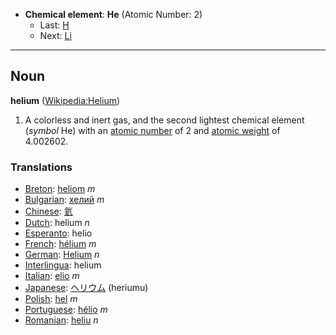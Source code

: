 *'''Chemical element''': '''He''' (Atomic Number: 2)
**Last: [[Hydrogen|H]]
**Next: [[Lithium|Li]]


----
== Noun ==
'''helium''' ([[en:Helium|Wikipedia:Helium]])

# A colorless and inert gas, and the second lightest chemical element (''symbol'' He) with an [[atomic number]] of 2 and [[atomic weight]] of 4.002602.

===Translations===
*[[Breton]]: [[heliom]] ''m''
*[[Bulgarian]]: [[хелий]] ''m''
*[[Chinese]]: [[氦]]
*[[Dutch]]: helium ''n''
*[[Esperanto]]: helio
*[[French]]: [[hélium]] ''m''
*[[German]]: [[Helium]] ''n''
*[[Interlingua]]: helium
*[[Italian]]: [[elio]] ''m''
*[[Japanese]]: [[ヘリウム]] (heriumu)
*[[Polish]]: [[hel]] ''m''
*[[Portuguese]]: [[hélio]] ''m''
*[[Romanian]]: [[heliu]] ''n''